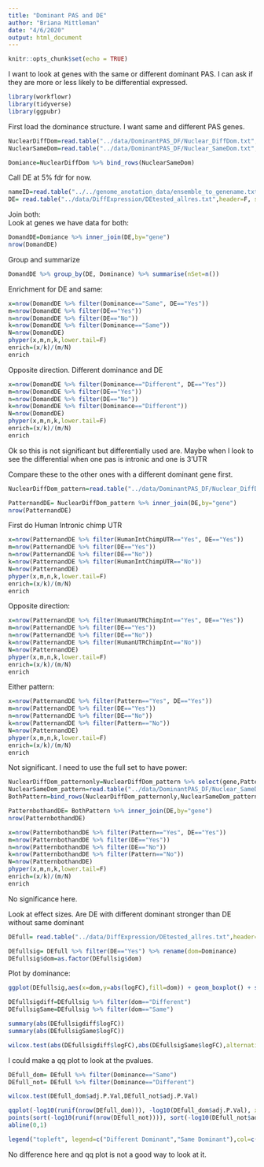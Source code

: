 ```yaml
---
title: "Dominant PAS and DE"
author: "Briana Mittleman"
date: "4/6/2020"
output: html_document
---
```


```r
knitr::opts_chunk$set(echo = TRUE)
```

I want to look at genes with the same or different dominant PAS. I can ask if they are more or less likely to be differential expressed.  

```r
library(workflowr)
library(tidyverse)
library(ggpubr)
```

First load the dominance structure. I want same and different PAS genes.  
```r
NuclearDiffDom=read.table("../data/DominantPAS_DF/Nuclear_DiffDom.txt",header = T,stringsAsFactors = F) %>% mutate(Dominance="Different") %>% select(gene, Dominance)
NuclearSameDom=read.table("../data/DominantPAS_DF/Nuclear_SameDom.txt",header = T,stringsAsFactors = F)  %>% mutate(Dominance="Same")%>% select(gene, Dominance)

Domiance=NuclearDiffDom %>% bind_rows(NuclearSameDom)

```

Call DE at 5% fdr for now. 
```r
nameID=read.table("../../genome_anotation_data/ensemble_to_genename.txt",sep="\t", header = T, stringsAsFactors = F)
DE= read.table("../data/DiffExpression/DEtested_allres.txt",header=F, stringsAsFactors = F,col.names = c('Gene_stable_ID', 'logFC' ,'AveExpr', 't', 'P.Value', 'adj.P.Val', 'B')) %>% inner_join(nameID, by="Gene_stable_ID") %>% dplyr::select(-Gene_stable_ID, -Source_of_gene_name) %>% rename("gene"=Gene.name) %>% mutate(DE=ifelse(adj.P.Val<=.05, "Yes","No")) %>% select(gene,DE)
```


Join both:  
Look at genes we have data for both: 

```r
DomandDE=Domiance %>% inner_join(DE,by="gene")
nrow(DomandDE)
```

Group and summarize
```r
DomandDE %>% group_by(DE, Dominance) %>% summarise(nSet=n())
```

Enrichment for DE and same:  

```r
x=nrow(DomandDE %>% filter(Dominance=="Same", DE=="Yes"))
m=nrow(DomandDE %>% filter(DE=="Yes"))
n=nrow(DomandDE %>% filter(DE=="No"))
k=nrow(DomandDE %>% filter(Dominance=="Same"))
N=nrow(DomandDE)
phyper(x,m,n,k,lower.tail=F)
enrich=(x/k)/(m/N)
enrich
```

Opposite direction. Different dominance and DE  

```r
x=nrow(DomandDE %>% filter(Dominance=="Different", DE=="Yes"))
m=nrow(DomandDE %>% filter(DE=="Yes"))
n=nrow(DomandDE %>% filter(DE=="No"))
k=nrow(DomandDE %>% filter(Dominance=="Different"))
N=nrow(DomandDE)
phyper(x,m,n,k,lower.tail=F)
enrich=(x/k)/(m/N)
enrich

```

Ok so this is not significant but differentially used are. Maybe when I look to see the differential when one pas is intronic and one is 3'UTR  

Compare these to the other ones with a different dominant gene first.  
```r
NuclearDiffDom_pattern=read.table("../data/DominantPAS_DF/Nuclear_DiffDom.txt",header = T,stringsAsFactors = F) %>% mutate(Dominance="Different", HumanIntChimpUTR=ifelse(ChimpLoc=="utr3" & HumanLoc=="intron", "Yes", "No"), HumanUTRChimpInt=ifelse(ChimpLoc=="intron" & HumanLoc=="utr3", "Yes", "No"), Pattern=ifelse(HumanIntChimpUTR=="Yes" | HumanUTRChimpInt=="Yes", "Yes","No")) %>% select(gene,HumanIntChimpUTR,HumanUTRChimpInt,Pattern )

PatternandDE= NuclearDiffDom_pattern %>% inner_join(DE,by="gene")
nrow(PatternandDE)
```
First do Human Intronic chimp UTR
```r
x=nrow(PatternandDE %>% filter(HumanIntChimpUTR=="Yes", DE=="Yes"))
m=nrow(PatternandDE %>% filter(DE=="Yes"))
n=nrow(PatternandDE %>% filter(DE=="No"))
k=nrow(PatternandDE %>% filter(HumanIntChimpUTR=="No"))
N=nrow(PatternandDE)
phyper(x,m,n,k,lower.tail=F)
enrich=(x/k)/(m/N)
enrich

```
Opposite direction:  

```r
x=nrow(PatternandDE %>% filter(HumanUTRChimpInt=="Yes", DE=="Yes"))
m=nrow(PatternandDE %>% filter(DE=="Yes"))
n=nrow(PatternandDE %>% filter(DE=="No"))
k=nrow(PatternandDE %>% filter(HumanUTRChimpInt=="No"))
N=nrow(PatternandDE)
phyper(x,m,n,k,lower.tail=F)
enrich=(x/k)/(m/N)
enrich

```


Either pattern:  

```r
x=nrow(PatternandDE %>% filter(Pattern=="Yes", DE=="Yes"))
m=nrow(PatternandDE %>% filter(DE=="Yes"))
n=nrow(PatternandDE %>% filter(DE=="No"))
k=nrow(PatternandDE %>% filter(Pattern=="No"))
N=nrow(PatternandDE)
phyper(x,m,n,k,lower.tail=F)
enrich=(x/k)/(m/N)
enrich

```


Not significant. I need to use the full set to have power:  

```r
NuclearDiffDom_patternonly=NuclearDiffDom_pattern %>% select(gene,Pattern )
NuclearSameDom_pattern=read.table("../data/DominantPAS_DF/Nuclear_SameDom.txt",header = T,stringsAsFactors = F)  %>% mutate(Dominance="Same", Pattern ="No")%>% select(gene, Pattern)
BothPattern=bind_rows(NuclearDiffDom_patternonly,NuclearSameDom_pattern)

PatternbothandDE= BothPattern %>% inner_join(DE,by="gene")
nrow(PatternbothandDE)
```
```r
x=nrow(PatternbothandDE %>% filter(Pattern=="Yes", DE=="Yes"))
m=nrow(PatternbothandDE %>% filter(DE=="Yes"))
n=nrow(PatternbothandDE %>% filter(DE=="No"))
k=nrow(PatternbothandDE %>% filter(Pattern=="No"))
N=nrow(PatternbothandDE)
phyper(x,m,n,k,lower.tail=F)
enrich=(x/k)/(m/N)
enrich

```


No significance here.  

Look at effect sizes. Are DE with different dominant stronger than DE without same dominant 

```r
DEfull= read.table("../data/DiffExpression/DEtested_allres.txt",header=F, stringsAsFactors = F,col.names = c('Gene_stable_ID', 'logFC' ,'AveExpr', 't', 'P.Value', 'adj.P.Val', 'B')) %>% inner_join(nameID, by="Gene_stable_ID") %>% dplyr::select(-Gene_stable_ID, -Source_of_gene_name) %>% rename("gene"=Gene.name) %>% mutate(DE=ifelse(adj.P.Val<=.05, "Yes","No")) %>% inner_join(Domiance,by="gene")

DEfullsig= DEfull %>% filter(DE=="Yes") %>% rename(dom=Dominance)
DEfullsig$dom=as.factor(DEfullsig$dom)
```
Plot by dominance:  


```r
ggplot(DEfullsig,aes(x=dom,y=abs(logFC),fill=dom)) + geom_boxplot() + stat_compare_means()+ scale_fill_brewer(palette = "Dark2") + labs(x="Dominance Structure", y="abs(eQTL log effect size)", title="Larger effect sizes in genes with different domianant PAS") + theme(legend.position = "none")
```
```r
DEfullsigdiff=DEfullsig %>% filter(dom=="Different")
DEfullsigSame=DEfullsig %>% filter(dom=="Same")

summary(abs(DEfullsigdiff$logFC))
summary(abs(DEfullsigSame$logFC))
```

```r
wilcox.test(abs(DEfullsigdiff$logFC),abs(DEfullsigSame$logFC),alternative = "greater")
```

I could make a qq plot to look at the pvalues.  


```r
DEfull_dom= DEfull %>% filter(Dominance=="Same")
DEfull_not= DEfull %>% filter(Dominance=="Different")

wilcox.test(DEfull_dom$adj.P.Val,DEfull_not$adj.P.Val)
```

```r
qqplot(-log10(runif(nrow(DEfull_dom))), -log10(DEfull_dom$adj.P.Val), xlab="-log10(Uniform)", ylab="-log10(pval)", main="")
points(sort(-log10(runif(nrow(DEfull_not)))), sort(-log10(DEfull_not$adj.P.Val)),col= alpha("Red"))
abline(0,1)

legend("topleft", legend=c("Different Dominant","Same Dominant"),col=c("black", "red"), pch=16,bty = 'n')
```
No difference here and qq plot is not a good way to look at it. 
